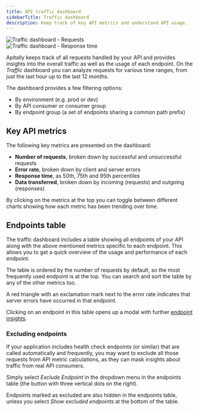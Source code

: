 ```yaml
---
title: API traffic dashboard
sidebarTitle: Traffic dashboard
description: Keep track of key API metrics and understand API usage.
---
```


<CardGroup cols={2}>
  <Card>
    <div style={{ margin: "-1.25rem -1.5rem" }}>
      <img src="https://assets.apitally.io/docs/traffic-requests.webp" alt="Traffic dashboard - Requests" />
    </div>
  </Card>
  <Card>
    <div style={{ margin: "-1.25rem -1.5rem" }}>
      <img src="https://assets.apitally.io/docs/traffic-response-time.webp" alt="Traffic dashboard - Response time" />
    </div>
  </Card>
</CardGroup>

Apitally keeps track of all requests handled by your API and provides insights into the overall traffic as well as the usage of each endpoint.
On the *Traffic* dashboard you can analyze requests for various time ranges, from just the last hour up to the last 12 months.

The dashboard provides a few filtering options:

- By environment (e.g. prod or dev)
- By API consumer or consumer group
- By endpoint group (a set of endpoints sharing a common path prefix)

## Key API metrics

The following key metrics are presented on the dashboard:

- **Number of requests**, broken down by successful and unsuccessful requests
- **Error rate**, broken down by client and server errors
- **Response time**, as 50th, 75th and 95th percentiles
- **Data transferred**, broken down by incoming (requests) and outgoing (responses)

By clicking on the metrics at the top you can toggle between different charts showing how each metric has been trending over time.

## Endpoints table

The traffic dashboard includes a table showing all endpoints of your API along with the above mentioned metrics specific to each endpoint.
This allows you to get a quick overview of the usage and performance of each endpoint.

The table is ordered by the number of requests by default, so the most frequently used endpoint is at the top.
You can search and sort the table by any of the other metrics too.

A red triangle with an exclamation mark next to the error rate indicates that server errors have occurred in that endpoint.

Clicking on an endpoint in this table opens up a modal with further [endpoint insights](/features/endpoint-insights).

### Excluding endpoints

If your application includes health check endpoints (or similar) that are called automatically and frequently, you may want to exclude all those requests from API metric calculations, as they can mask insights about traffic from real API consumers.

Simply select *Exclude Endpoint* in the dropdown menu in the endpoints table (the button with three vertical dots on the right).

Endpoints marked as excluded are also hidden in the endpoints table, unless you select *Show excluded endpoints* at the bottom of the table.

